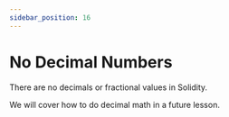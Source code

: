 ```yaml
---
sidebar_position: 16
---
```


# No Decimal Numbers

There are no decimals or fractional values in Solidity.

We will cover how to do decimal math in a future lesson.
